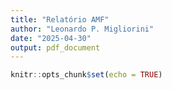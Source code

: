 ```yaml
---
title: "Relatório AMF"
author: "Leonardo P. Migliorini"
date: "2025-04-30"
output: pdf_document
---
```


```r
knitr::opts_chunk$set(echo = TRUE)
```


